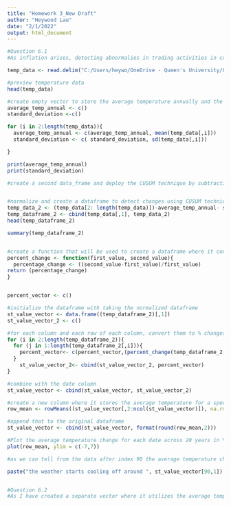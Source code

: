 ---
title: "Homework 3_New Draft"
author: "Heywood Lau"
date: "2/1/2022"
output: html_document
---


```{r}
#Question 6.1
#As inflation arises, detecting abnormalies in trading activities in conjuction with the timeseries data of inflation spikes can be a good exercise of using CUSUM technique. We can plot the historical data of closing prices for S&P 500 and using the standardization method of CUSUM, subtracting each point by the mean and divide by the standardization. I think the threshold should be a relatively high values, as we don't need to be able to detect each change, and we can plot it against time series of data of when interest rate increases, to match the sentiment and trading activities of the market. Therefore the C-value could be large. 
```


```{r}
temp_data <- read.delim("C:/Users/heywo/OneDrive - Queen's University/Georgia Tech/ISYE 6501/Week 3 Homework/Homework/temps.txt",header=TRUE)

#preview temperature data
head(temp_data)

#create empty vector to store the average temperature annually and the standard deviation in changes annually for all columns
average_temp_annual <- c()
standard_deviation <-c()

for (i in 2:length(temp_data)){
  average_temp_annual <- c(average_temp_annual, mean(temp_data[,i]))
  standard_deviation <- c( standard_deviation, sd(temp_data[,i]))

}

print(average_temp_annual)
print(standard_deviation)

#create a second data_frame and deploy the CUSUM technique by subtracting each value by the mean and 1 standard deviation to eliminate the random effect


#normalize and create a dataframe to detect changes using CUSUM technique
temp_data_2 <- (temp_data[2: length(temp_data)])-average_temp_annual- standard_deviation
temp_dataframe_2 <- cbind(temp_data[,1], temp_data_2)
head(temp_dataframe_2)

summary(temp_dataframe_2)


#create a function that will be used to create a dataframe where it contains daily % temperature changes
percent_change <- function(first_value, second_value){
  percentage_change <- ((second_value-first_value)/first_value)
return (percentage_change)  
}


percent_vector <- c()

#initialize the dataframe with taking the normalized dataframe
st_value_vector <- data.frame((temp_dataframe_2)[,1])
st_value_vector_2 <- c()

#for each column and each row of each column, convert them to % changes comparing period T and period T-1
for (i in 2:length(temp_dataframe_2)){
  for (j in 1:length(temp_dataframe_2[,i])){
    percent_vector<- c(percent_vector,(percent_change(temp_dataframe_2[j,i],temp_dataframe_2[j+1,i])))
  }
    st_value_vector_2<- cbind(st_value_vector_2, percent_vector)
}

#combine with the date column
st_value_vector <- cbind(st_value_vector, st_value_vector_2)

#create a new column where it stores the average temperature for a specific date across 20 years
row_mean <- rowMeans((st_value_vector[,2:ncol(st_value_vector)]), na.rm=TRUE)

#append that to the original dataframe
st_value_vector <- cbind(st_value_vector, format(round(row_mean,2)))

#Plot the average temperature change for each date across 20 years in % changes(represeting each data point)
plot(row_mean, ylim = c(-7,7))

#as we can tell from the data after index 90 the average temperature changed has stablized, and there are no more significant drops in temperature 

paste("the weather starts cooling off around ", st_value_vector[90,1])


#Question 6.2
#As I have created a separate vector where it utilizes the average temperature per date for 20 years, and as you could notice from the plot, the average temperature have not been increasing which indicated that the Atlanta's summer climate have not gotten warmer between July 1st to Oct31st 

```